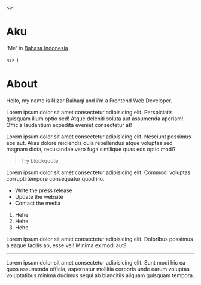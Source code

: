 
  <>
    <h1>Aku</h1>
    <p>'Me' in <a href="https://en.wikipedia.org/wiki/Indonesian_language" target="_blank" rel="noopener noreferrer">Bahasa Indonesia</a></p>
  </> 
)

# About

Hello, my name is Nizar Baihaqi and i'm a Frontend Web Developer.

Lorem ipsum dolor sit amet consectetur adipisicing elit. Perspiciatis quisquam illum optio sed! Atque deleniti soluta aut assumenda aperiam! Officia laudantium expedita eveniet consectetur at!

<Placeholder width='900' />

Lorem ipsum dolor sit amet consectetur adipisicing elit. Nesciunt possimus eos aut. Alias dolore reiciendis quia repellendus atque voluptas sed magnam dicta, recusandae vero fuga similique quas eos optio modi?

> Try blockquote

Lorem ipsum dolor sit amet consectetur adipisicing elit. Commodi voluptas corrupti tempore consequatur quod illo.

- Write the press release
- Update the website
- Contact the media

1. Hehe
2. Hehe
3. Hehe

Lorem ipsum dolor sit amet consectetur adipisicing elit. Doloribus possimus a eaque facilis ab, esse vel! Minima ex modi aut?

---

Lorem ipsum dolor sit amet consectetur adipisicing elit. Sunt modi hic ea quos assumenda officia, aspernatur mollitia corporis unde earum voluptas voluptatibus minima ducimus sequi ab blanditiis aliquam quisquam tempora.
